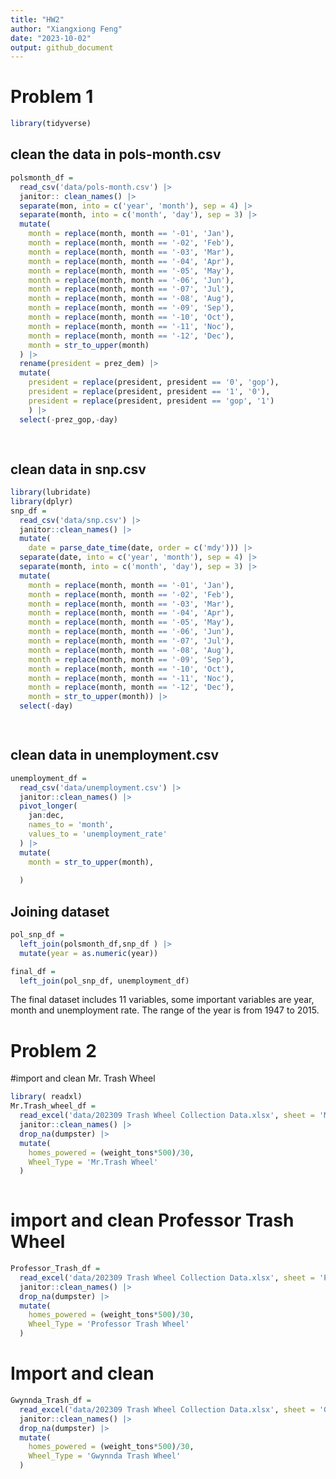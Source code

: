 ```yaml
---
title: "HW2"
author: "Xiangxiong Feng"
date: "2023-10-02"
output: github_document
---
```



# Problem 1

```r
library(tidyverse)
```
## clean the data in pols-month.csv

```r
polsmonth_df = 
  read_csv('data/pols-month.csv') |>
  janitor:: clean_names() |>
  separate(mon, into = c('year', 'month'), sep = 4) |>
  separate(month, into = c('month', 'day'), sep = 3) |>
  mutate(
    month = replace(month, month == '-01', 'Jan'),
    month = replace(month, month == '-02', 'Feb'),
    month = replace(month, month == '-03', 'Mar'),
    month = replace(month, month == '-04', 'Apr'),
    month = replace(month, month == '-05', 'May'),
    month = replace(month, month == '-06', 'Jun'),
    month = replace(month, month == '-07', 'Jul'),
    month = replace(month, month == '-08', 'Aug'),
    month = replace(month, month == '-09', 'Sep'),
    month = replace(month, month == '-10', 'Oct'),
    month = replace(month, month == '-11', 'Noc'),
    month = replace(month, month == '-12', 'Dec'),
    month = str_to_upper(month)
  ) |>
  rename(president = prez_dem) |>
  mutate(
    president = replace(president, president == '0', 'gop'),
    president = replace(president, president == '1', '0'),
    president = replace(president, president == 'gop', '1')
    ) |>
  select(-prez_gop,-day)
  
  
```

## clean data in snp.csv

```r
library(lubridate)
library(dplyr)
snp_df = 
  read_csv('data/snp.csv') |>
  janitor::clean_names() |>
  mutate(
    date = parse_date_time(date, order = c('mdy'))) |>
  separate(date, into = c('year', 'month'), sep = 4) |>
  separate(month, into = c('month', 'day'), sep = 3) |>
  mutate(
    month = replace(month, month == '-01', 'Jan'),
    month = replace(month, month == '-02', 'Feb'),
    month = replace(month, month == '-03', 'Mar'),
    month = replace(month, month == '-04', 'Apr'),
    month = replace(month, month == '-05', 'May'),
    month = replace(month, month == '-06', 'Jun'),
    month = replace(month, month == '-07', 'Jul'),
    month = replace(month, month == '-08', 'Aug'),
    month = replace(month, month == '-09', 'Sep'),
    month = replace(month, month == '-10', 'Oct'),
    month = replace(month, month == '-11', 'Noc'),
    month = replace(month, month == '-12', 'Dec'),
    month = str_to_upper(month)) |>
  select(-day)
  



```


## clean data in unemployment.csv

```r
unemployment_df = 
  read_csv('data/unemployment.csv') |>
  janitor::clean_names() |>
  pivot_longer(
    jan:dec,
    names_to = 'month',
    values_to = 'unemployment_rate'
  ) |>
  mutate(
    month = str_to_upper(month),
  
  )

```
## Joining dataset

```r
pol_snp_df = 
  left_join(polsmonth_df,snp_df ) |>
  mutate(year = as.numeric(year))

final_df =
  left_join(pol_snp_df, unemployment_df)
```

The final dataset includes 11 variables, some important variables are year, month
and unemployment rate. The range of the year is from 1947 to 2015.





# Problem 2 

#import and clean Mr. Trash Wheel

```r
library( readxl)
Mr.Trash_wheel_df = 
  read_excel('data/202309 Trash Wheel Collection Data.xlsx', sheet = 'Mr. Trash Wheel') |>
  janitor::clean_names() |>
  drop_na(dumpster) |>
  mutate(
    homes_powered = (weight_tons*500)/30,
    Wheel_Type = 'Mr.Trash Wheel'
  )
  

```

# import and clean Professor Trash Wheel

```r
Professor_Trash_df = 
  read_excel('data/202309 Trash Wheel Collection Data.xlsx', sheet = 'Professor Trash Wheel') |>
  janitor::clean_names() |>
  drop_na(dumpster) |>
  mutate(
    homes_powered = (weight_tons*500)/30,
    Wheel_Type = 'Professor Trash Wheel'
  )

```


# Import and clean 

```r
Gwynnda_Trash_df = 
  read_excel('data/202309 Trash Wheel Collection Data.xlsx', sheet = 'Gwynnda Trash Wheel') |>
  janitor::clean_names() |>
  drop_na(dumpster) |>
  mutate(
    homes_powered = (weight_tons*500)/30,
    Wheel_Type = 'Gwynnda Trash Wheel'
  )
```







